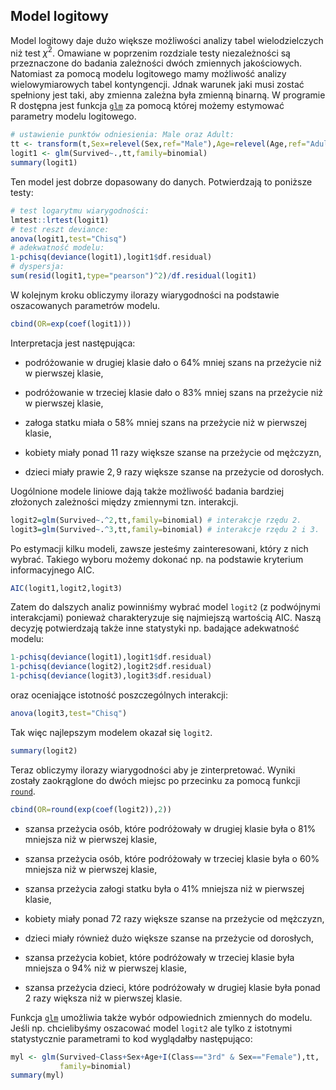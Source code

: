 ## Model logitowy {#part_83}

Model logitowy daje dużo większe możliwości analizy tabel wielodzielczych niż test
$\chi^2$. Omawiane w poprzenim rozdziale testy niezależności są przeznaczone do badania
zależności dwóch zmiennych jakościowych. Natomiast za pomocą modelu logitowego
mamy możliwość analizy wielowymiarowych tabel kontyngencji. Jdnak warunek jaki
musi zostać spełniony jest taki, aby zmienna zależna była zmienną binarną. W programie R dostępna jest funkcja [`glm`](https://rdrr.io/r/stats/glm.html) za pomocą której możemy estymować
parametry modelu logitowego.
```r
# ustawienie punktów odniesienia: Male oraz Adult:
tt <- transform(t,Sex=relevel(Sex,ref="Male"),Age=relevel(Age,ref="Adult"))
logit1 <- glm(Survived~.,tt,family=binomial)
summary(logit1)
```
Ten model jest dobrze dopasowany do danych. Potwierdzają to poniższe testy:
```r
# test logarytmu wiarygodności:
lmtest::lrtest(logit1)
# test reszt deviance:
anova(logit1,test="Chisq")
# adekwatność modelu:
1-pchisq(deviance(logit1),logit1$df.residual)
# dyspersja:
sum(resid(logit1,type="pearson")^2)/df.residual(logit1)
```
W kolejnym kroku obliczymy ilorazy wiarygodności na podstawie oszacowanych
parametrów modelu.
```r
cbind(OR=exp(coef(logit1)))
```
Interpretacja jest następująca:

* podróżowanie w drugiej klasie dało o $64\%$ mniej szans na przeżycie niż w
pierwszej klasie,

* podróżowanie w trzeciej klasie dało o $83\%$ mniej szans na przeżycie niż w
pierwszej klasie,

* załoga statku miała o $58\%$ mniej szans na przeżycie niż w pierwszej klasie,

* kobiety miały ponad $11$ razy większe szanse na przeżycie od mężczyzn,

* dzieci miały prawie $2,9$ razy większe szanse na przeżycie od dorosłych.

Uogólnione modele liniowe dają także możliwość badania bardziej złożonych zależności między zmiennymi tzn. interakcji.
```r
logit2=glm(Survived~.^2,tt,family=binomial) # interakcje rzędu 2.
logit3=glm(Survived~.^3,tt,family=binomial) # interakcje rzędu 2 i 3.
```
Po estymacji kilku modeli, zawsze jesteśmy zainteresowani, który z nich wybrać.
Takiego wyboru możemy dokonać np. na podstawie kryterium informacyjnego AIC.
```r
AIC(logit1,logit2,logit3)
```
Zatem do dalszych analiz powinniśmy wybrać model `logit2` (z podwójnymi interakcjami) ponieważ charakteryzuje się najmiejszą wartością AIC. Naszą decyzję
potwierdzają także inne statystyki np. badające adekwatność modelu:
```r
1-pchisq(deviance(logit1),logit1$df.residual)
1-pchisq(deviance(logit2),logit2$df.residual)
1-pchisq(deviance(logit3),logit3$df.residual)
```
oraz oceniające istotność poszczególnych interakcji:
```r
anova(logit3,test="Chisq")
```
Tak więc najlepszym modelem okazał się `logit2`.
```r
summary(logit2)
```
Teraz obliczymy ilorazy wiarygodności aby je zinterpretować. Wyniki zostały zaokrąglone do dwóch miejsc po przecinku za pomocą funkcji [`round`](https://rdrr.io/r/base/Round.html).
```r
cbind(OR=round(exp(coef(logit2)),2))
```

* szansa przeżycia osób, które podróżowały w drugiej klasie była o $81\%$ mniejsza
niż w pierwszej klasie,

* szansa przeżycia osób, które podróżowały w trzeciej klasie była o $60\%$ mniejsza niż w pierwszej klasie,

* szansa przeżycia załogi statku była o $41\%$ mniejsza niż w pierwszej klasie,

* kobiety miały ponad $72$ razy większe szanse na przeżycie od mężczyzn,

* dzieci miały również dużo większe szanse na przeżycie od dorosłych,

* szansa przeżycia kobiet, które podróżowały w trzeciej klasie była mniejsza o
$94\%$ niż w pierwszej klasie,

* szansa przeżycia dzieci, które podróżowały w drugiej klasie była ponad $2$ razy
większa niż w pierwszej klasie.

Funkcja [`glm`](https://rdrr.io/r/stats/glm.html) umożliwia także wybór odpowiednich zmiennych do modelu. Jeśli
np. chcielibyśmy oszacować model `logit2` ale tylko z istotnymi statystycznie parametrami to kod wyglądałby następująco:
```r
myl <- glm(Survived~Class+Sex+Age+I(Class=="3rd" & Sex=="Female"),tt,
           family=binomial)
summary(myl)
```